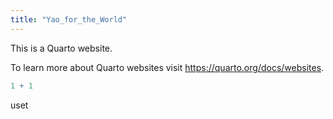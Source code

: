 ```yaml
---
title: "Yao_for_the_World"
---
```


This is a Quarto website.

To learn more about Quarto websites visit <https://quarto.org/docs/websites>.

```r
1 + 1
```

uset
